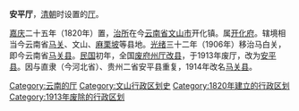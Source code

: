 '''安平厅'''，[[清朝|清朝]]时设置的[[厅_(行政区划)|厅]]。

[[嘉庆|嘉庆]]二十五年（1820年）置，[[治所|治所]]在今[[云南省|云南省]][[文山市|文山市]]开化镇。属[[开化府|开化府]]。辖境相当今云南省[[马关县|马关]]、文山、[[麻栗坡县|麻栗坡]]等县地。[[光绪|光绪]]三十二年（1906年）移治马白关，即今云南省[[马关县|马关县]]。[[中華民國|民国]]初年，全国[[废府州厅改县|废府州厅改县]]，于1913年废厅，改为[[安平县_(中华民国)|安平县]]。因与直隶（今河北省）、贵州二省安平县重复，1914年改名[[马关县|马关县]]。 
{{清朝云南省行政区划}}
{{清朝行政区划小作品}}
[[Category:云南的厅|Category:云南的厅]]
[[Category:文山行政区划史|Category:文山行政区划史]]
[[Category:1820年建立的行政区划|Category:1820年建立的行政区划]]
[[Category:1913年废除的行政区划|Category:1913年废除的行政区划]]